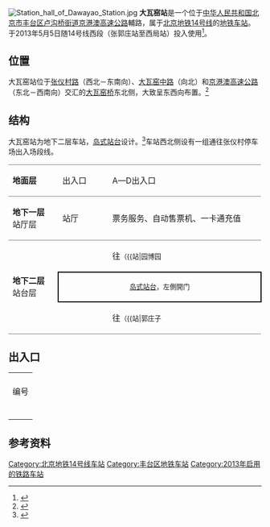 {{noteTA
|G1=Railway}}
{{Infobox station
|name = 大瓦窑
|eng_name = Dawayao
|livery = 
|linecolour = {{北京地铁颜色|14}}
|image = Dawayao Station Platform 20180924.jpg
|caption = 大瓦窑站站台
|other_name = 
|country = {{PRC}}
|borough = [[北京市|北京市]][[丰台区|丰台区]][[卢沟桥街道|卢沟桥街道]]
|address = [[京港澳高速公路|京港澳高速公路]]輔路
|coordinates = {{Coord|39.859338|116.24032|type:railwaystation_region:CN-11_source:GoogleMaps|display=inline,title}}
|elevation = 
|operator = [[京港地铁|北京京港地铁有限公司]]
|lines = {{北京地铁线路名|14|SL}}
|distance = 
|platform = 1座[[岛式站台|岛式站台]]
|tracks = 2条
|bus_routes = 
|bus_stands = 
|connections = 公交站：地铁大瓦窑站
|structure = 地下车站
|hall = 整体式站厅
|depth = 
|levels = 
|interchange = 
|exits = 3个
|elevator = 
|escalator = 
|architect = 
|architectural_style = 
|colour = 白色、褐色
|type = 
|status = 运营中
|code = 
|zone = 
|classification = 
|website = 
|built = 
|opened = 2013年5月5日
|pass_year = 
|passengers = 
|pass_system = 
|pass_rank = 
|mpassengers = 
|trains = 
|station_hours = 
|hours = 
|first = {{北京地铁线路名|14|S}}
:往{{北京地铁起讫站|14|R}}：05:02
:往{{北京地铁起讫站|14|L}}：05:54
|last = {{北京地铁线路名|14|S}}
:往{{北京地铁起讫站|14|R}}：22:37
:往{{北京地铁起讫站|14|L}}：23:49
|adjacent = {{Adjacent stations|system=北京地铁|line=14|left=园博园|right=郭庄子|note-left=4.073km|note-mid=距离[[张郭庄站|张郭庄]]5.418km|note-right=1.236km}}
|other_services = 
|route_map = {{Routemap|inline=1|legend=0|map=
uSTRf\uSTRg~~ ~~{{rmr|Licon=U|{{stl|北京地铁|园博园}}}}
utSTRa\utSTRa
utSTRc2\utSTR3\utSTR2\utSTRc3
\utSTR+1\utSTRc4\utSTRc1\utSTR+4!~utSTRc2\utCONT3~~ ~~{{rmr|Licon=R|[[张仪村停车场|张仪村停车场]]}}
\utSTR\\\utKRZ3+1tu!~utSTRc2\utCONT3!~utSTRc4
\utSTR\utSTRc2\utSTR3+1!~utSTRc2\utKRZ3+1tu!~utSTRc4\utSTRc4
utSTR\utSTR+1\utSTR+1\utSTR!~utSTRc4
utSTR\utABZg2\utABZg3\utSTR
utSTR2\utABZg+1!~utSTRc3\utABZg+4!~utSTRc2\utSTR3
utSTRc1\utABZg+4\utABZg+1\utSTRc4
utSTR+BSl\utSTR+BSr
utSTR+BSl\utSTR+BSr
utSTRf\utSTRg~~ ~~{{rmr|Licon=D|{{stl|北京地铁|郭庄子}}}}
}}
}}
[[File:Station_hall_of_Dawayao_Station.jpg|thumb]]
'''大瓦窑站'''是一个位于[[中华人民共和国|中华人民共和国]][[北京市|北京市]][[丰台区|丰台区]][[卢沟桥街道|卢沟桥街道]][[京港澳高速公路|京港澳高速公路]]輔路，属于[[北京地铁|北京地铁]][[北京地铁14号线|14号线]]的[[地铁车站|地铁车站]]。于2013年5月5日随14号线西段（张郭庄站至西局站）投入使用<ref>{{cite web |url=http://www.bjjtw.gov.cn/gzdt/ywsds/201305/t20130506_74906.htm |date=2013-05-06 |accessdate=2013-05-08 |title=地铁10号线5月5日首班车起实现成环运营 |publisher=北京市交通委员会 |deadurl=yes |archiveurl=https://web.archive.org/web/20141227171210/http://www.bjjtw.gov.cn/gzdt/ywsds/201305/t20130506_74906.htm |archivedate=2014-12-27 }}</ref>。

== 位置 ==
大瓦窑站位于[[张仪村路|张仪村路]]（西北－东南向）、[[大瓦窑中路|大瓦窑中路]]（向北）和[[京港澳高速公路|京港澳高速公路]]（东北－西南向）交汇的[[大瓦窑桥|大瓦窑桥]]东北侧，大致呈东西向布置。<ref>{{cite web|url=http://www.bjghw.gov.cn/web/gdjt/map_3.html|title=轨道交通14号线工程规划方案公告|accessdate=2012-01-27|publisher=北京市规划委员会|archive-url=https://web.archive.org/web/20140316164610/http://www.bjghw.gov.cn/web/gdjt/map_3.html|archive-date=2014-03-16|dead-url=yes}}</ref>

== 结构 ==
大瓦窑站为地下二层车站，[[岛式站台|岛式站台]]设计。<ref>{{cite news|url=http://sdjsb.bjd.com.cn/html/2010-12/08/content_347164.htm|title=“冬闲”不闲忙开工|date=2010-12-08|accessdate=2012-02-24|author=刘晶晶|work=[[首都建设报|首都建设报]]|archive-date=2016-05-27|archive-url=https://web.archive.org/web/20160527045626/http://sdjsb.bjd.com.cn/html/2010-12/08/content_347164.htm|dead-url=yes}}</ref>车站西北侧设有一组通往张仪村停车场出入场段线。
{|cellspacing=0 cellpadding=3
|style="border-top:solid 1px gray;border-bottom:solid 1px gray;" width=100|'''地面层'''
|style="border-top:solid 1px gray;border-bottom:solid 1px gray;" width=100|出入口
|style="border-top:solid 1px gray;border-bottom:solid 1px gray;" width=350|A—D出入口
|-
|style="border-bottom:solid 1px gray;"|'''地下一层'''<br />站厅层
|style="border-bottom:solid 1px gray;"|站厅
|style="border-bottom:solid 1px gray;"|票务服务、自动售票机、一卡通充值
|-
|style="border-bottom:solid 1px gray;" rowspan=3|'''地下二层'''<br />站台层
|{{arrow|L}}
|{{北京地铁线路名|14|c}}往{{站|张郭庄}}<small>（{{站|园博园||北京市}}）</small>
|-
|style="border-right:solid 2px black;border-left:solid 2px black;border-top:solid 2px black;border-bottom:solid 2px black;" colspan=2|<center><small>[[岛式站台|岛式站台]]，左側開门</small></center>
|-
|style="border-bottom:solid 1px gray;"|{{arrow|R}}
|style="border-bottom:solid 1px gray;"|{{北京地铁线路名|14|c}}往{{站|善各庄}}<small>（{{站|郭庄子||北京市}}）</small>
|}

== 出入口 ==
{| class="wikitable"
| colspan="5" align="center" bgcolor="{{北京地铁颜色|14}}" |
|-
! 编号
! 指示
! 建议前往的目的地
! 照片
! 无障碍设施
|-
|{{港鐵出口|A|附=升}}
|G4（京港澳高速）辅路
|
|[[File:Dawayao_Station_Entrance_A_at_night_2.jpg|居中]]
|[[File:Missing_image_text.svg|210x210像素]]
|-
|{{港鐵出口|B}}
|G4（京港澳高速）辅路
|
|[[File:Missing_image_text.svg|210x210像素]]
|{{n/a}}
|-
|{{港鐵出口|D}}
|G4（京港澳高速）辅路
|
|[[File:Missing_image_text.svg|210x210像素]]
|{{n/a}}
|-
| colspan="5" bgcolor="#EEEEEE" | {{港鐵出口|註=升}}
|}

== 参考资料 ==
{{reflist}}

{{北京地铁14号线}}

[[Category:北京地铁14号线车站|Category:北京地铁14号线车站]]
[[Category:丰台区地铁车站|Category:丰台区地铁车站]]
[[Category:2013年启用的铁路车站|Category:2013年启用的铁路车站]]
